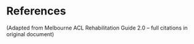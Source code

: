 # References

(Adapted from Melbourne ACL Rehabilitation Guide 2.0 – full citations in original document)